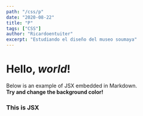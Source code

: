 ```yaml
---
path: "/css/p"
date: "2020-08-22"
title: "P"
tags: ["CSS"]
author: "Ricardoentuiter"
excerpt: "Estudiando el diseño del museo soumaya"
---
```


# Hello, *world*!

Below is an example of JSX embedded in Markdown. <br /> **Try and change
the background color!**

<div style={{ padding: '20px', backgroundColor: 'tomato' }}>
  <h3>This is JSX</h3>
</div>